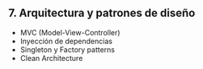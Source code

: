 ## 7. Arquitectura y patrones de diseño

- MVC (Model-View-Controller)
- Inyección de dependencias
- Singleton y Factory patterns
- Clean Architecture
